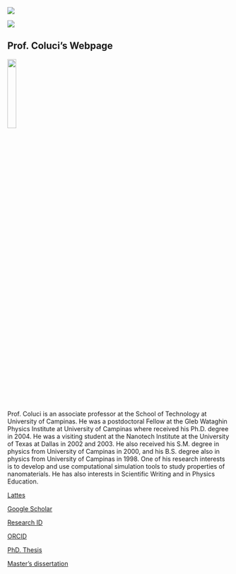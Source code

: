 ::: {.centerText}
::: {.column-screen .largeExplora style="margin-top:1.5%;"}
![](assets/foto-site.svg)
:::

::: {.column-screen .smallExplora style="margin-top:1.5%;"}
![](assets/foto-site.svg)
:::

:::


::: {.column-page}

::: {.centerText}
# Prof. Coluci's Webpage


::: {.centerText}
![](vitor_coluci.jpg){width=20%}
:::


Prof. Coluci is an associate professor at the
School of Technology at University of 
Campinas. He was a postdoctoral Fellow
at the Gleb Wataghin Physics Institute
at University of Campinas where received
his Ph.D. degree in 2004. He was a
visiting student at the Nanotech
Institute at the University of Texas at 
Dallas in 2002 and 2003. He also received 
his S.M. degree in physics from University 
of Campinas in 2000, and his B.S. degree 
also in physics from University of Campinas 
in 1998. One of his research interests is 
to develop and use computational simulation
tools to study properties of nanomaterials.
He has also interests in Scientific Writing
and in Physics Education.

[Lattes](http://lattes.cnpq.br/5495322642019035)

[Google Scholar](http://scholar.google.com.br/citations?user=c6aIEUwAAAAJ)

[Research ID](http://www.researcherid.com/rid/E-1079-2012)

[ORCID](https://orcid.org/0000-0001-5179-6182)

[PhD. Thesis](https://doi.org/10.47749/T/UNICAMP.2004.304304)

[Master's dissertation](https://doi.org/10.47749/T/UNICAMP.2000.433887)

:::


:::